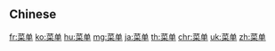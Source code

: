 {{also|菜單}}
==Chinese==
{{zh-see|菜單}}

[[fr:菜单]]
[[ko:菜单]]
[[hu:菜单]]
[[mg:菜单]]
[[ja:菜单]]
[[th:菜单]]
[[chr:菜单]]
[[uk:菜单]]
[[zh:菜单]]